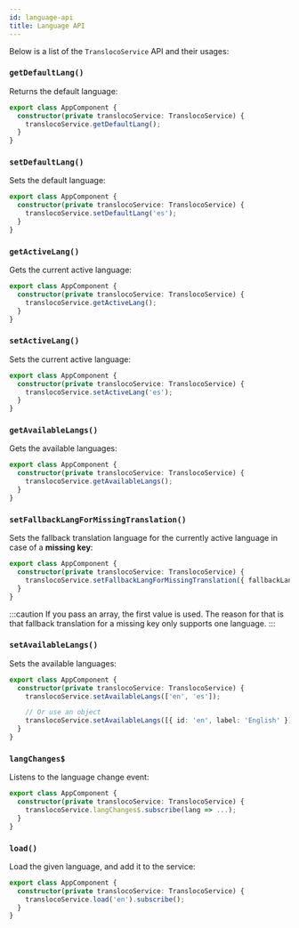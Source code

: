 ```yaml
---
id: language-api
title: Language API
---
```


Below is a list of the `TranslocoService` API and their usages:

### `getDefaultLang()`

Returns the default language:

```ts title="app.component.ts"
export class AppComponent {
  constructor(private translocoService: TranslocoService) {
    translocoService.getDefaultLang();
  }
}
```

### `setDefaultLang()`
Sets the default language:

```ts title="app.component.ts"
export class AppComponent {
  constructor(private translocoService: TranslocoService) {
    translocoService.setDefaultLang('es');
  }
}
```

### `getActiveLang()`

Gets the current active language:

```ts title="app.component.ts"
export class AppComponent {
  constructor(private translocoService: TranslocoService) {
    translocoService.getActiveLang();
  }
}
```

### `setActiveLang()`
Sets the current active language:

```ts title="app.component.ts"
export class AppComponent {
  constructor(private translocoService: TranslocoService) {
    translocoService.setActiveLang('es');
  }
}
```

### `getAvailableLangs()`
Gets the available languages:

```ts title="app.component.ts"
export class AppComponent {
  constructor(private translocoService: TranslocoService) {
    translocoService.getAvailableLangs();
  }
}
```

### `setFallbackLangForMissingTranslation()`
Sets the fallback translation language for the currently active language in case of a **missing key**:

```ts title="app.component.ts"
export class AppComponent {
  constructor(private translocoService: TranslocoService) {
    translocoService.setFallbackLangForMissingTranslation({ fallbackLang: 'he' });
  }
}
```

:::caution
If you pass an array, the first value is used. The reason for that is that fallback translation for a missing key only supports one language.
:::

### `setAvailableLangs()`
Sets the available languages:

```ts title="app.component.ts"
export class AppComponent {
  constructor(private translocoService: TranslocoService) {
    translocoService.setAvailableLangs(['en', 'es']);

    // Or use an object
    translocoService.setAvailableLangs([{ id: 'en', label: 'English' }]);
  }
}
```

### `langChanges$`
Listens to the language change event:

```ts title="app.component.ts"
export class AppComponent {
  constructor(private translocoService: TranslocoService) {
    translocoService.langChanges$.subscribe(lang => ...);
  }
}
```

### `load()`
Load the given language, and add it to the service:

```ts title="app.component.ts"
export class AppComponent {
  constructor(private translocoService: TranslocoService) {
    translocoService.load('en').subscribe();
  }
}
```

